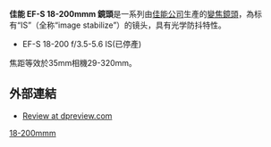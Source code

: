 {{Infobox photographic lens
| name         = EF-S 18-200 f/3.5-5.6 IS
| image        = Canon_EF-S_18-200mm_lens.jpg
| maker        = [[佳能|佳能]]
| feat-is      = y
| feat-usm     = n
| feat-sbf     = y
| feat-macro   = n
| feat-special = 
| type         = z
| application  = Superzoom
| flength      = 18-200mm
| flength-eq   = 29-320mm
| fov          = 1.6
| aperture     = {{f/}}3.5-5.6 / {{f/}}22-38
| groups       = 12
| elements     = 16
| diaphragm    = 6
| close-dist   = 0.45 m
| max-mag      = 0.24x @ 200mmh
| weight       = 595g
| max-diameter = 78.6 mm
| max-length   = 162.5 mm
| filter       = 72 mm
| hood         = EW-78D
| case         = LP1116 Soft Case
| av-horiz     = 64° 30' - 6° 30'
| av-vert      = 45° 30' - 4° 20'
| av-diag      = 74º 20' - 7º 50'
| start        = 2008
| msrp         = $700
| category     = Canon EF-S lenses
}}
'''佳能 EF-S 18-200mmm 鏡頭'''是一系列由[[佳能公司|佳能公司]]生產的[[變焦鏡頭|變焦鏡頭]]，為标有“IS”（全称“image stabilize”）的镜头，具有光学防抖特性。
*EF-S 18-200 f/3.5-5.6 IS(已停產)

焦距等效於35mm相機29-320mm。

==外部連結==
*[http://www.dpreview.com/lensreviews/canon_18-200_3p5-5p6_is_c16 Review at dpreview.com] {{Wayback|url=http://www.dpreview.com/lensreviews/canon_18-200_3p5-5p6_is_c16 |date=20151128074849 }}

{{Canon EF lenses}}

[[Category:佳能EF-S接環鏡頭|18-200mmm]]